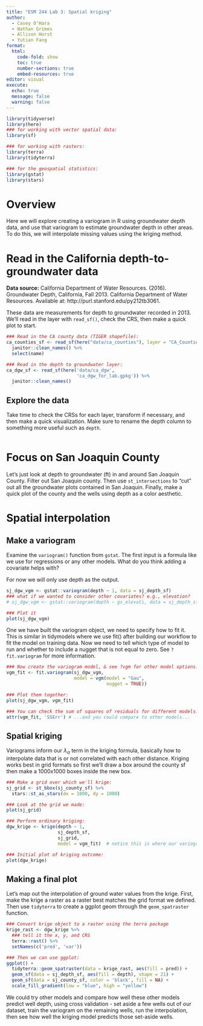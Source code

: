 ```yaml
---
title: "ESM 244 Lab 3: Spatial kriging"
author: 
  - Casey O'Hara
  - Nathan Grimes
  - Allison Horst
  - Yutian Fang
format: 
  html:
    code-fold: show
    toc: true
    number-sections: true
    embed-resources: true
editor: visual
execute:
  echo: true
  message: false
  warning: false
---
```


```r
library(tidyverse)
library(here)
### for working with vector spatial data:
library(sf)

### for working with rasters:
library(terra)
library(tidyterra)

### for the geospatial statistics:
library(gstat)
library(stars)
```

# Overview

Here we will explore creating a variogram in R using groundwater depth data, and use that variogram to estimate groundwater depth in other areas. To do this, we will interpolate missing values using the kriging method.

# Read in the California depth-to-groundwater data

**Data source:** California Department of Water Resources. (2016). Groundwater Depth, California, Fall 2013. California Department of Water Resources. Available at: http://purl.stanford.edu/py212tb3061.

These data are measurements for depth to groundwater recorded in 2013. We'll read in the layer with `read_sf()`, check the CRS, then make a quick plot to start.

```r
### Read in the CA county data (TIGER shapefile):
ca_counties_sf <- read_sf(here("data/ca_counties"), layer = "CA_Counties_TIGER2016") %>% 
  janitor::clean_names() %>% 
  select(name)

### Read in the depth to groundwater layer: 
ca_dgw_sf <- read_sf(here('data/ca_dgw', 
                          'ca_dgw_for_lab.gpkg')) %>% 
  janitor::clean_names()

```

## Explore the data

Take time to check the CRSs for each layer, transform if necessary, and then make a quick visualization. Make sure to rename the depth column to something more useful such as `depth`.

```r

```


# Focus on San Joaquin County

Let's just look at depth to groundwater (ft) in and around San Joaquin County. Filter out San Joaquin county. Then use `st_intersections` to "cut" out all the groundwater plots contained in San Joaquin. Finally, make a quick plot of the county and the wells using depth as a color aesthetic.



# Spatial interpolation

## Make a variogram

Examine the `variogram()` function from `gstat`. The first input is a formula like we use for regressions or any other models. What do you think adding a covariate helps with?

For now we will only use depth as the output.

```r
sj_dgw_vgm <- gstat::variogram(depth ~ 1, data = sj_depth_sf)
### what if we wanted to consider other covariates? e.g., elevation?
# sj_dgw_vgm <- gstat::variogram(depth ~ gs_elevati, data = sj_depth_sf)

### Plot it
plot(sj_dgw_vgm) 


```

One we have built the variogram object, we need to specify how to fit it. This is similar in tidymodels where we use fit() after building our workflow to fit the model on training data. Now we need to tell which type of model to run and whether to include a nugget that is not equal to zero.  See `?fit.variogram` for more information.


```r

### Now create the variogram model, & see ?vgm for other model options: 
vgm_fit <- fit.variogram(sj_dgw_vgm,
                         model = vgm(model = "Gau", 
                                     nugget = TRUE))

### Plot them together:
plot(sj_dgw_vgm, vgm_fit) 

### You can check the sum of squares of residuals for different models: 
attr(vgm_fit, 'SSErr') # ...and you could compare to other models...
```


## Spatial kriging

Variograms inform our $\lambda_\alpha$ term in the kriging formula, basically how to interpolate data that is or not correlated with each other distance. Kriging works best in grid formats so first we'll draw a box around the county sf then make a 1000x1000 boxes inside the new box.

```r
### Make a grid over which we'll krige: 
sj_grid <- st_bbox(sj_county_sf) %>%
  stars::st_as_stars(dx = 1000, dy = 1000)

### Look at the grid we made: 
plot(sj_grid)

### Perform ordinary kriging: 
dgw_krige <- krige(depth ~ 1, 
                   sj_depth_sf, 
                   sj_grid, 
                   model = vgm_fit)  # notice this is where our variogram comes

### Initial plot of kriging outcome: 
plot(dgw_krige)
```

## Making a final plot

Let's map out the interpolation of ground water values from the krige. First, make the krige a raster as a raster best matches the grid format we defined. Then use `tidyterra` to create a ggplot geom through the `geom_spatraster` function.

```r
### Convert krige object to a raster using the terra package
krige_rast <- dgw_krige %>% 
  ### tell it the x, y, and CRS
  terra::rast() %>%
  setNames(c('pred', 'var'))

### Then we can use ggplot: 
ggplot() +
  tidyterra::geom_spatraster(data = krige_rast, aes(fill = pred)) +
  geom_sf(data = sj_depth_sf, aes(fill = depth), shape = 21) +
  geom_sf(data = sj_county_sf, color = 'black', fill = NA) +
  scale_fill_gradient(low = "blue", high = "yellow")
```

We could try other models and compare how well these other models predict well depth, using cross validation - set aside a few wells out of our dataset, train the variogram on the remaining wells, run the interpolation, then see how well the kriging model predicts those set-aside wells.
